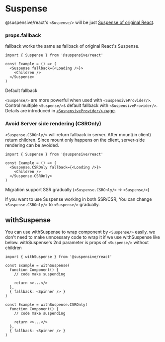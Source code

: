 
# Suspense

@suspensive/react's `<Suspense/>` will be just [Suspense of original React](https://react.dev/reference/react/Suspense).

### props.fallback

fallback works the same as fallback of original React's Suspense.

```tsx /Suspense/
import { Suspense } from '@suspensive/react'

const Example = () => (
  <Suspense fallback={<Loading />}>
    <Children />
  </Suspense>
)
```

<Callout>

Default fallback

`<Suspense/>` are more powerful when used with `<SuspensiveProvider/>`.
Control multiple `<Suspense/>`s default fallback with `<SuspensiveProvider/>`. Details are introduced in [`<SuspensiveProvider/>` page](./SuspensiveProvider).

</Callout>

### Avoid Server side rendering (CSROnly)

`<Suspense.CSROnly/>` will return fallback in server. After mount(in client) return children. Since mount only happens on the client, server-side rendering can be avoided.

```tsx /Suspense.CSROnly/
import { Suspense } from '@suspensive/react'

const Example = () => (
  <Suspense.CSROnly fallback={<Loading />}>
    <Children />
  </Suspense.CSROnly>
)
```

<Callout type='info'>

Migration support SSR gradually (`<Suspense.CSROnly/>` -> `<Suspense/>`)

If you want to use Suspense working in both SSR/CSR, You can change `<Suspense.CSROnly/>` to `<Suspense/>` gradually.

</Callout>

## withSuspense

You can use withSuspense to wrap component by `<Suspense/>` easily.
we don't need to make unncessary code to wrap it if we use withSuspense like below.
withSuspense's 2nd parameter is props of `<Suspense/>` without children

```tsx /withSuspense/
import { withSuspense } from '@suspensive/react'

const Example = withSuspense(
  function Component() {
    // code make suspending

    return <>...</>
  },
  { fallback: <Spinner /> }
)

const Example = withSuspense.CSROnly(
  function Component() {
    // code make suspending

    return <>...</>
  },
  { fallback: <Spinner /> }
)
```
